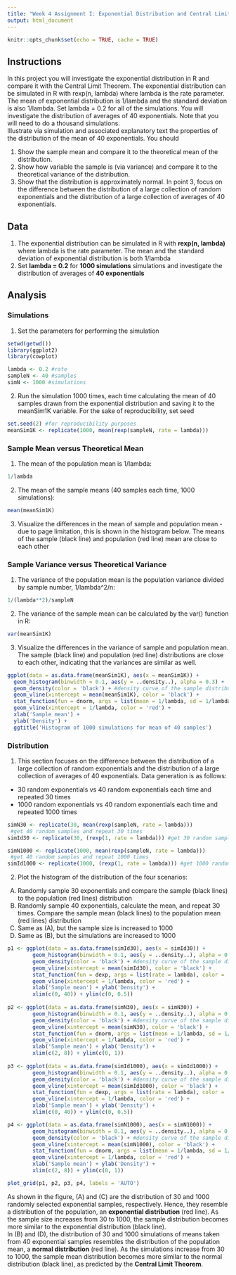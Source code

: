 ```yaml
---
title: "Week 4 Assignment I: Exponential Distribution and Central Limit Theorem"
output: html_document
---
```


```r
knitr::opts_chunk$set(echo = TRUE, cache = TRUE)
```

## Instructions
In this project you will investigate the exponential distribution in R and compare it with the Central Limit Theorem. The exponential distribution can be simulated in R with rexp(n, lambda) where lambda is the rate parameter. The mean of exponential distribution is 1/lambda and the standard deviation is also 1/lambda. Set lambda = 0.2 for all of the simulations. You will investigate the distribution of averages of 40 exponentials. Note that you will need to do a thousand simulations.  
Illustrate via simulation and associated explanatory text the properties of the distribution of the mean of 40 exponentials. You should

  1. Show the sample mean and compare it to the theoretical mean of the distribution.
  2. Show how variable the sample is (via variance) and compare it to the theoretical variance of the distribution.
  3. Show that the distribution is approximately normal.
     In point 3, focus on the difference between the distribution of a large collection of random exponentials and the distribution of a large collection of averages of 40 exponentials.

## Data
1. The exponential distribution can be simulated in R with **rexp(n, lambda)** where lambda is the rate parameter. The mean and the standard deviation of exponential distribution is both 1/lambda  
2. Set **lambda = 0.2** for **1000 simulations** simulations and investigate the distribution of averages of **40 exponentials**

## Analysis
### Simulations
1. Set the parameters for performing the simulation
```r
setwd(getwd())
library(ggplot2)
library(cowplot)

lambda <- 0.2 #rate
sampleN <- 40 #samples
simN <- 1000 #simulations
```

2. Run the simulation 1000 times, each time calculating the mean of 40 samples drawn from the exponential distribution and saving it to the meanSim1K variable. For the sake of reproducibility, set seed
```r
set.seed(2) #for reproducibility purposes
meanSim1K <- replicate(1000, mean(rexp(sampleN, rate = lambda)))
```

### Sample Mean versus Theoretical Mean
1. The mean of the population mean is 1/lambda:
```r
1/lambda
```

2. The mean of the sample means (40 samples each time, 1000 simulations):
```r
mean(meanSim1K)
```

3. Visualize the differences in the mean of sample and population mean - due to page limitation, this is shown in the histogram below. The means of the sample (black line) and population (red line) mean are close to each other

### Sample Variance versus Theoretical Variance
1. The variance of the population mean is the population variance divided by sample number, 1/lambda^2/n:
```r
1/(lambda**2)/sampleN
```

2. The variance of the sample mean can be calculated by the var() function in R:
```r
var(meanSim1K)
```

3. Visualize the differences in the variance of sample and population mean. The sample (black line) and population (red line) distributions are close to each other, indicating that the variances are similar as well.  

```r
ggplot(data = as.data.frame(meanSim1K), aes(x = meanSim1K)) +
  geom_histogram(binwidth = 0.1, aes(y = ..density..), alpha = 0.3) +
  geom_density(color = 'black') + #density curve of the sample distribution
  geom_vline(xintercept = mean(meanSim1K), color = 'black') +
  stat_function(fun = dnorm, args = list(mean = 1/lambda, sd = 1/lambda/sqrt(sampleN)), color = 'red') +
  geom_vline(xintercept = 1/lambda, color = 'red') +
  xlab('Sample mean') +
  ylab('Density') +
  ggtitle('Histogram of 1000 simulations for mean of 40 samples')
```

### Distribution
1. This section focuses on the difference between the distribution of a large collection of random exponentials and the distribution of a large collection of averages of 40 exponentials. Data generation is as follows:
  - 30 random exponentials vs 40 random exponentials each time and repeated 30 times
  - 1000 random exponentials vs 40 random exponentials each time and repeated 1000 times
```r
simN30 <- replicate(30, mean(rexp(sampleN, rate = lambda))) 
 #get 40 random samples and repeat 30 times
simId30 <- replicate(30, (rexp(1, rate = lambda))) #get 30 random samples

simN1000 <- replicate(1000, mean(rexp(sampleN, rate = lambda))) 
 #get 40 random samples and repeat 1000 times
simId1000 <- replicate(1000, (rexp(1, rate = lambda))) #get 1000 random samples
```

2. Plot the histogram of the distribution of the four scenarios:
(A) Randomly sample 30 exponentials and compare the sample (black lines) to the population (red lines) distribution
(B) Randomly sample 40 exponentials, calculate the mean, and repeat 30 times. Compare the sample mean (black lines) to the population mean (red lines) distribution
(C) Same as (A), but the sample size is increased to 1000
(D) Same as (B), but the simulations are increased to 1000

```r
p1 <- ggplot(data = as.data.frame(simId30), aes(x = simId30)) +
        geom_histogram(binwidth = 0.1, aes(y = ..density..), alpha = 0.3) +
        geom_density(color = 'black') + #density curve of the sample distribution
        geom_vline(xintercept = mean(simId30), color = 'black') +
        stat_function(fun = dexp, args = list(rate = lambda), color = 'red') +
        geom_vline(xintercept = 1/lambda, color = 'red') +
        xlab('Sample mean') + ylab('Density') +
        xlim(c(0, 40)) + ylim(c(0, 0.5))
  
p2 <- ggplot(data = as.data.frame(simN30), aes(x = simN30)) +
        geom_histogram(binwidth = 0.1, aes(y = ..density..), alpha = 0.3) +
        geom_density(color = 'black') + #density curve of the sample distribution
        geom_vline(xintercept = mean(simN30), color = 'black') +
        stat_function(fun = dnorm, args = list(mean = 1/lambda, sd = 1/lambda/sqrt(sampleN)), color = 'red') +
        geom_vline(xintercept = 1/lambda, color = 'red') +
        xlab('Sample mean') + ylab('Density') +
        xlim(c(2, 8)) + ylim(c(0, 1))
  
p3 <- ggplot(data = as.data.frame(simId1000), aes(x = simId1000)) +
        geom_histogram(binwidth = 0.1, aes(y = ..density..), alpha = 0.3) +
        geom_density(color = 'black') + #density curve of the sample distribution
        geom_vline(xintercept = mean(simId1000), color = 'black') +
        stat_function(fun = dexp, args = list(rate = lambda), color = 'red') +
        geom_vline(xintercept = 1/lambda, color = 'red') +
        xlab('Sample mean') + ylab('Density') +
        xlim(c(0, 40)) + ylim(c(0, 0.5))

p4 <- ggplot(data = as.data.frame(simN1000), aes(x = simN1000)) +
        geom_histogram(binwidth = 0.1, aes(y = ..density..), alpha = 0.3) +
        geom_density(color = 'black') + #density curve of the sample distribution
        geom_vline(xintercept = mean(simN1000), color = 'black') +
        stat_function(fun = dnorm, args = list(mean = 1/lambda, sd = 1/lambda/sqrt(sampleN)), color = 'red') +
        geom_vline(xintercept = 1/lambda, color = 'red') +
        xlab('Sample mean') + ylab('Density') +
        xlim(c(2, 8)) + ylim(c(0, 1))

plot_grid(p1, p2, p3, p4, labels = 'AUTO')
```

As shown in the figure, (A) and (C) are the distribution of 30 and 1000 randomly selected exponential samples, respectively. Hence, they resemble a distribution of the population, an **exponential distribution** (red line). As the sample size increases from 30 to 1000, the sample distribution becomes more similar to the exponential distribution (black line).  
In (B) and (D), the distribution of 30 and 1000 simulations of means taken from 40 exponential samples resembles the distribution of the population mean, a **normal distribution** (red line). As the simulations increase from 30 to 1000, the sample mean distribution becomes more similar to the normal distribution (black line), as predicted by the **Central Limit Theorem**.  
